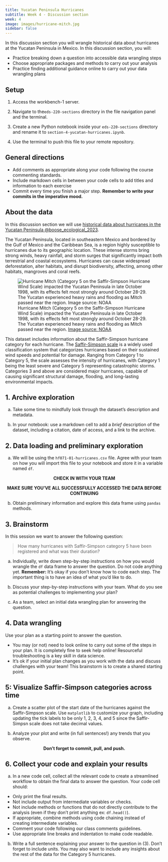 ```yaml
---
title: Yucatan Peninsula Hurricanes
subtitle: Week 4 - Discussion section
week: 4
image: images/hurricane-mitch.jpg
sidebar: false
---
```


In this discussion section you will wrangle historical data about hurricanes at the Yucatan Peninsula in Mexico. In this discussion section, you will:

- Practice breaking down a question into accessible data wrangling steps
- Choose appropriate packages and methods to carry out your analysis
- Practice finding additional guidance online to carry out your data wrangling plans 

## Setup

:::{.callout-tip appearance="minimal"}
1. Access the workbench-1 server.

2. Navigate to the`eds-220-sections` directory in the file navigation panel and the terminal.

3. Create a new Python notebook inside your `eds-220-sections` directory and rename it to `section-4-yucatan-hurricanes.ipynb`. 

4. Use the terminal to push this file to your remote repository. 
:::

## General directions
:::{.callout-tip appearance="minimal"}
- Add comments as appropriate along your code following the course commenting standards.
- Include markdown cells in between your code cells to add titles and information to each exercise
- Commit every time you finish a major step. **Remember to write your commits in the imperative mood.**
:::

## About the data
In this discussion section we will use [historical data about hurricanes in the Yucatan Peninsula  @boose_ecological_2023](https://portal.edirepository.org/nis/mapbrowse?packageid=knb-lter-hfr.71.23).

The Yucatan Peninsula, located in southeastern Mexico and bordered by the Gulf of Mexico and the Caribbean Sea, is a region highly susceptible to hurricanes due to its geographic location. These intense storms bring strong winds, heavy rainfall, and storm surges that significantly impact both terrestrial and coastal ecosystems. Hurricanes can cause widespread deforestation, alter habitats, and disrupt biodiversity,  affecting, among other habitats, mangroves and coral reefs.

![Hurricane Mitch (Category 5 on the Saffir-Simpson Hurricane Wind Scale) impacted the Yucatan Peninsula in late October 1998, with its effects felt most strongly around October 28-29. The Yucatan experienced heavy rains and flooding as Mitch passed near the region. [Image source: NOAA](https://www.nesdis.noaa.gov/news/25-years-later-looking-back-the-october-monster-named-mitch)](/discussion-sections/images/hurricane-mitch.jpg)

This dataset includes information about the Saffir-Simpson hurricane category for each hurricane. The [Saffir-Simpson scale](https://www.weather.gov/mfl/saffirsimpson#:~:text=The%20Saffir%2DSimpson%20Hurricane%20Wind,loss%20of%20life%20and%20damage.) is a widely used classification system that categorizes hurricanes based on their sustained wind speeds and potential for damage. Ranging from Category 1 to Category 5, the scale assesses the intensity of hurricanes, with Category 1 being the least severe and Category 5 representing catastrophic storms. Categories 3 and above are considered major hurricanes, capable of causing significant structural damage, flooding, and long-lasting environmental impacts. 


## 1. Archive exploration
a. Take some time to mindfully look through the dataset's description and metadata.

b. In your notebook: use a markdown cell to add a *brief* description of the dataset, including a citation, date of access, and a link to the archive. 


## 2. Data loading and preliminary exploration

a. We will be using the `hf071-01-hurricanes.csv` file. Agree with your team on how you will import this file to your notebook and store it in a variable named `df`. 

<!--
```python
# VIA FILEPATH
import os
import pandas as pd

fp = os.path.join('data', 'hf071-01-hurricanes.csv')
df = pd.read_csv(fp)


# VIA URL
URL = 'https://portal.edirepository.org/nis/dataviewer?packageid=knb-lter-hfr.71.23&entityid=ab0fe2bf4f3ad850371ccb9c69d78469'
df = pd.read_csv(URL)
```
-->
<p style="text-align: center;">
**CHECK IN WITH YOUR TEAM** 
</p>
<p style="text-align: center;">
**MAKE SURE YOU'VE ALL SUCCESSFULLY ACCESSED THE DATA BEFORE CONTINUING**
</p>

b. Obtain preliminary information and explore this data frame using `pandas` methods. 


## 3. Brainstorm
In this session we want to answer the following question:

> How many hurricanes with Saffir-Simpson category 5 have been registered and what was their duration? 

a. Individually, write down step-by-step instructions on how you would wrangle the `df` data frame to answer the question. Do not code anything yet. **Remember:** It's okay if you don't know how to code each step. The important thing is to have an idea of what you'd like to do.

b. Discuss your step-by-step instructions with your team. What do you see as potential challenges to implementing your plan? 

c. As a team, select an initial data wrangling plan for answering the question. 

## 4. Data wrangling

Use your plan as a starting point to answer the question. 

- You may (or not) need to look online to carry out some of the steps in your plan. It is completely fine to seek help online! Resourceful troubleshooting is a key skill in data science.
- It's ok if your initial plan changes as you work with the data and discuss challenges with your team! This brainstorm is to create a shared starting point.

## 5: Visualize Saffir-Simpson categories across time

a. Create a scatter plot of the start date of the hurricanes against the Saffir-Simpson scale. Use `matplotlib` to customize your graph, including updating the tick labels to be only 1, 2, 3, 4, and 5 since the  Saffir-Simpsn scale does not take decimal values.

b. Analyze your plot and write (in full sentences!) any trends that you observe.

<p style="text-align: center;">
**Don't forget to commit, pull, and push.**
</p>

## 6. Collect your code and explain your results

a. In a new code cell, collect all the relevant code to create a streamlined workflow to obtain the final data to answer the question. Your code cell should:

- Only print the final results. 
- Not include output from intermediate variables or checks.
- Not include methods or functions that do not directly contribute to the analysis (even if they don't print anything ex: `df.head()`).
- If appropriate, combine methods using code chaining instead of creating intermediate variables.
- Comment your code following our class comments guidelines. 
- Use appropriate line breaks and indentation to make code readable.

b. Write a full sentence explaining your answer to the question in (3). Don't forget to include units. You may also want to include any insights about the rest of the data for the Category 5 hurricanes.



<!--
```python
import os
import pandas as pd

# Import data
fp = os.path.join('data', 'hf071-01-hurricanes.csv')
df = pd.read_csv(fp)

# Convert datetime 
df['start.date'] = pd.to_datetime(df['start.date'])
df['end.date'] = pd.to_datetime(df['end.date'])

# Calculate duration of events
df['duration']= df['end.date'] - df['start.date']

# Select rows with Saffir-Simpson category 5
df[df.ss==5]
```

```python
# Plot 
fig, ax = plt.subplots()

df.plot(ax=ax,
        x='start.date',
        y='ss',
        kind='scatter', 
        alpha=0.5 )

ax.set_title('')
ax.set_yticks([1,2,3,4,5])  # note that we don't need to specify labels
ax.set_ylabel('Saffir-Simpson Category')
ax.set_xlabel(' ')

ax.set_title('Saffir-Simpson Category of Hurricanes in the Yucatan Peninsula (1851-2000)')

plt.show
```
-->